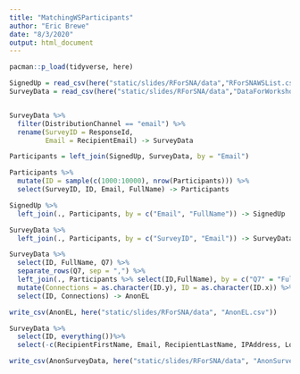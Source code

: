```yaml
---
title: "MatchingWSParticipants"
author: "Eric Brewe"
date: "8/3/2020"
output: html_document
---
```


```r
pacman::p_load(tidyverse, here)

SignedUp = read_csv(here("static/slides/RForSNA/data","RForSNAWSList.csv"))
SurveyData = read_csv(here("static/slides/RForSNA/data","DataForWorkshopV.csv"))


SurveyData %>% 
  filter(DistributionChannel == "email") %>%
  rename(SurveyID = ResponseId, 
         Email = RecipientEmail) -> SurveyData

```


```r
Participants = left_join(SignedUp, SurveyData, by = "Email")

Participants %>%
  mutate(ID = sample(c(1000:10000), nrow(Participants))) %>%
  select(SurveyID, ID, Email, FullName) -> Participants

SignedUp %>%
  left_join(., Participants, by = c("Email", "FullName")) -> SignedUp

SurveyData %>%
  left_join(., Participants, by = c("SurveyID", "Email")) -> SurveyData
```


```r
SurveyData %>%
  select(ID, FullName, Q7) %>%
  separate_rows(Q7, sep = ",") %>%
  left_join(., Participants %>% select(ID,FullName), by = c("Q7" = "FullName")) %>%
  mutate(Connections = as.character(ID.y), ID = as.character(ID.x)) %>%
  select(ID, Connections) -> AnonEL

write_csv(AnonEL, here("static/slides/RForSNA/data", "AnonEL.csv"))  
```


```r

SurveyData %>%
  select(ID, everything())%>%
  select(-c(RecipientFirstName, Email, RecipientLastName, IPAddress, LocationLongitude, LocationLatitude, Q7, FullName )) -> AnonSurveyData

write_csv(AnonSurveyData, here("static/slides/RForSNA/data", "AnonSurveyData.csv"))
```

